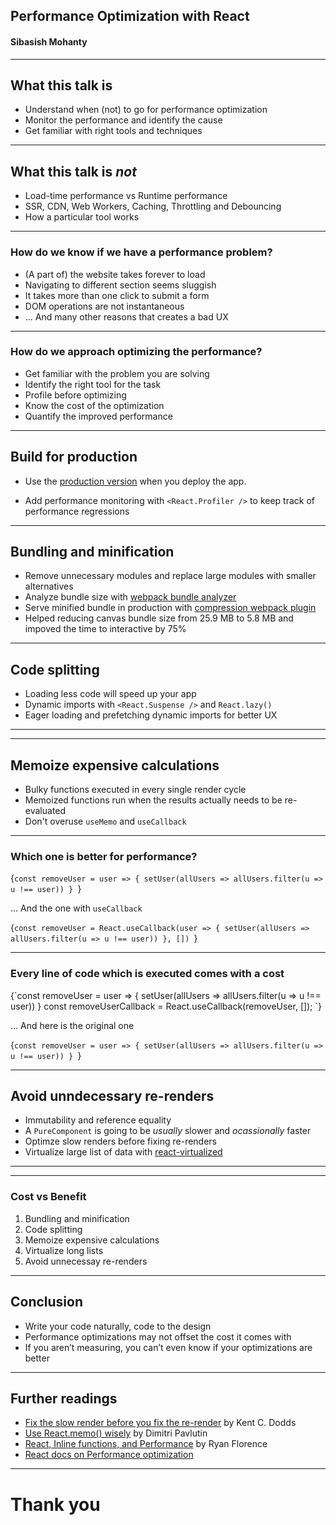 
<Head>
	<title>React Performance</title>
	<meta name='viewport' content='width=device-width, initial-scale=1.0' />
	<meta name='keywords' content='React, Performance' />
	<meta
		name='description'
		content='Slides for presentation on react performance.'
	/>
	<meta name='author' content='Sibasish Mohanty' />
</Head>

## Performance Optimization with React

#### Sibasish Mohanty

---

## What this talk is

<ul>
	<Appear>
		<li>Understand when (not) to go for performance optimization</li>
		<li>Monitor the performance and identify the cause</li>
		<li>Get familiar with right tools and techniques</li>
	</Appear>
</ul>

---

## What this talk is _not_

<ul>
	<Appear>
		<li>Load-time performance vs Runtime performance</li>
		<li>SSR, CDN, Web Workers, Caching, Throttling and Debouncing</li>
		<li>How a particular tool works</li>
	</Appear>
</ul>

---

### How do we know if we have a performance problem?

<ul>
	<Appear>
		<li>(A part of) the website takes forever to load</li>
		<li>Navigating to different section seems sluggish</li>
		<li>It takes more than one click to submit a form</li>
		<li>DOM operations are not instantaneous</li>
		<li>... And many other reasons that creates a bad UX</li>
	</Appear>
</ul>

---

### How do we approach optimizing the performance?

<ul>
	<Appear>
		<li>Get familiar with the problem you are solving</li>
		<li>Identify the right tool for the task</li>
		<li>Profile before optimizing</li>
		<li>Know the cost of the optimization</li>
		<li>Quantify the improved performance</li>
	</Appear>
</ul>

---

## Build for production

- Use the
  [production version](https://reactjs.org/docs/optimizing-performance.html#use-the-production-build)
  when you deploy the app.

- Add performance monitoring with `<React.Profiler />` to keep track of
  performance regressions

---

## Bundling and minification

- Remove unnecessary modules and replace large modules with smaller alternatives
- Analyze bundle size with
  [webpack bundle analyzer](https://www.npmjs.com/package/webpack-bundle-analyzer)
- Serve minified bundle in production with
  [compression webpack plugin](https://webpack.js.org/plugins/compression-webpack-plugin/)
- Helped reducing canvas bundle size from 25.9 MB to 5.8 MB and impoved the time
  to interactive by 75%

---

## Code splitting

- Loading less code will speed up your app
- Dynamic imports with `<React.Suspense />` and `React.lazy()`
- Eager loading and prefetching dynamic imports for better UX

---


<LazyLoad />

---

## Memoize expensive calculations

- Bulky functions executed in every single render cycle
- Memoized functions run when the results actually needs to be re-evaluated
- Don't overuse `useMemo` and `useCallback`

---

### Which one is better for performance?


<Highlighter>{`const removeUser = user => {
  setUser(allUsers => allUsers.filter(u => u !== user))
}
`}</Highlighter>

... And the one with `useCallback`

<Highlighter>{`const removeUser = React.useCallback(user => {
  setUser(allUsers => allUsers.filter(u => u !== user))
}, [])
`}</Highlighter>

---

### Every line of code which is executed comes with a cost

<Highlighter>
	{`const removeUser = user => {
  setUser(allUsers => allUsers.filter(u => u !== user))
}
const removeUserCallback = React.useCallback(removeUser, []);
`}
</Highlighter>

... And here is the original one

<Highlighter>{`const removeUser = user => {
  setUser(allUsers => allUsers.filter(u => u !== user))
}
`}</Highlighter>

---

## Avoid unndecessary re-renders

- Immutability and reference equality
- A `PureComponent` is going to be _usually_ slower and _ocassionally_ faster
- Optimze slow renders before fixing re-renders
- Virtualize large list of data with
  [react-virtualized](https://bvaughn.github.io/react-virtualized/#/wizard)

---


<Memoize />

---

### Cost vs Benefit

<ol>
	<Appear>
		<li>Bundling and minification</li>
		<li>Code splitting</li>
		<li>Memoize expensive calculations</li>
		<li>Virtualize long lists</li>
		<li>Avoid unnecessay re-renders</li>
	</Appear>
</ol>

---

## Conclusion

<ul>
	<Appear>
		<li>Write your code naturally, code to the design</li>
		<li>Performance optimizations may not offset the cost it comes with</li>
		<li>
			If you aren’t measuring, you can’t even know if your optimizations are
			better
		</li>
	</Appear>
</ul>

---

## Further readings

- [Fix the slow render before you fix the re-render](https://kentcdodds.com/blog/fix-the-slow-render-before-you-fix-the-re-render)
  by Kent C. Dodds
- [Use React.memo() wisely](https://dmitripavlutin.com/use-react-memo-wisely/)
  by Dimitri Pavlutin
- [React, Inline functions, and Performance](https://reacttraining.com/blog/react-inline-functions-and-performance/)
  by Ryan Florence
- [React docs on Performance optimization](https://reactjs.org/docs/optimizing-performance.html)

---

# Thank you
